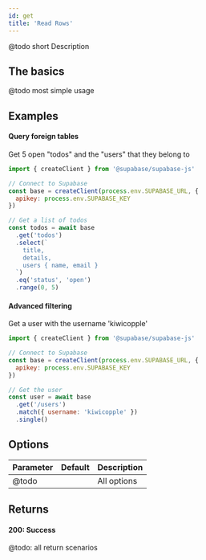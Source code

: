 ```yaml
---
id: get
title: 'Read Rows'
---
```


@todo short Description

## The basics

@todo most simple usage


## Examples

#### Query foreign tables

Get 5 open "todos" and the "users" that they belong to
```js
import { createClient } from '@supabase/supabase-js'

// Connect to Supabase
const base = createClient(process.env.SUPABASE_URL, { 
  apikey: process.env.SUPABASE_KEY
})

// Get a list of todos
const todos = await base
  .get('todos')
  .select(`
    title,
    details,
    users { name, email }
  `)
  .eq('status', 'open')
  .range(0, 5)
```

#### Advanced filtering

Get a user with the username 'kiwicopple'
```js
import { createClient } from '@supabase/supabase-js'

// Connect to Supabase
const base = createClient(process.env.SUPABASE_URL, { 
  apikey: process.env.SUPABASE_KEY
})

// Get the user
const user = await base
  .get('/users')
  .match({ username: 'kiwicopple' })
  .single()
```



## Options


| Parameter | Default | Description                                 |
| --------- | ------- | ------------------------------------------- |
| @todo     |         | All options  |

## Returns

#### 200: Success

@todo: all return scenarios



